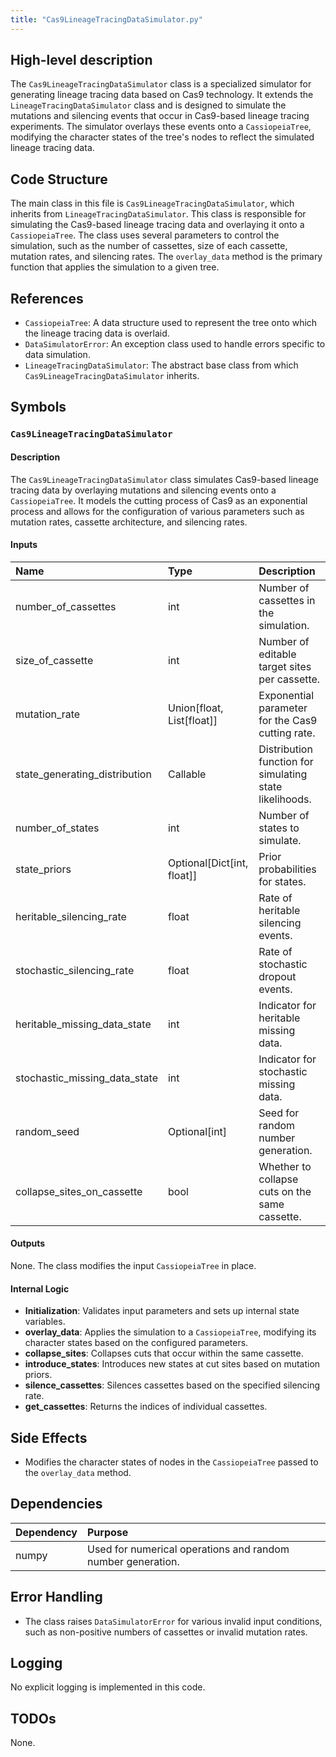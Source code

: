 ```yaml
---
title: "Cas9LineageTracingDataSimulator.py"
---
```


## High-level description

The `Cas9LineageTracingDataSimulator` class is a specialized simulator for generating lineage tracing data based on Cas9 technology. It extends the `LineageTracingDataSimulator` class and is designed to simulate the mutations and silencing events that occur in Cas9-based lineage tracing experiments. The simulator overlays these events onto a `CassiopeiaTree`, modifying the character states of the tree's nodes to reflect the simulated lineage tracing data.

## Code Structure

The main class in this file is `Cas9LineageTracingDataSimulator`, which inherits from `LineageTracingDataSimulator`. This class is responsible for simulating the Cas9-based lineage tracing data and overlaying it onto a `CassiopeiaTree`. The class uses several parameters to control the simulation, such as the number of cassettes, size of each cassette, mutation rates, and silencing rates. The `overlay_data` method is the primary function that applies the simulation to a given tree.

## References

- `CassiopeiaTree`: A data structure used to represent the tree onto which the lineage tracing data is overlaid.
- `DataSimulatorError`: An exception class used to handle errors specific to data simulation.
- `LineageTracingDataSimulator`: The abstract base class from which `Cas9LineageTracingDataSimulator` inherits.

## Symbols

### `Cas9LineageTracingDataSimulator`
#### Description
The `Cas9LineageTracingDataSimulator` class simulates Cas9-based lineage tracing data by overlaying mutations and silencing events onto a `CassiopeiaTree`. It models the cutting process of Cas9 as an exponential process and allows for the configuration of various parameters such as mutation rates, cassette architecture, and silencing rates.

#### Inputs
| Name | Type | Description |
|:-----|:-----|:------------|
| number_of_cassettes | int | Number of cassettes in the simulation. |
| size_of_cassette | int | Number of editable target sites per cassette. |
| mutation_rate | Union[float, List[float]] | Exponential parameter for the Cas9 cutting rate. |
| state_generating_distribution | Callable | Distribution function for simulating state likelihoods. |
| number_of_states | int | Number of states to simulate. |
| state_priors | Optional[Dict[int, float]] | Prior probabilities for states. |
| heritable_silencing_rate | float | Rate of heritable silencing events. |
| stochastic_silencing_rate | float | Rate of stochastic dropout events. |
| heritable_missing_data_state | int | Indicator for heritable missing data. |
| stochastic_missing_data_state | int | Indicator for stochastic missing data. |
| random_seed | Optional[int] | Seed for random number generation. |
| collapse_sites_on_cassette | bool | Whether to collapse cuts on the same cassette. |

#### Outputs
None. The class modifies the input `CassiopeiaTree` in place.

#### Internal Logic
- **Initialization**: Validates input parameters and sets up internal state variables.
- **overlay_data**: Applies the simulation to a `CassiopeiaTree`, modifying its character states based on the configured parameters.
- **collapse_sites**: Collapses cuts that occur within the same cassette.
- **introduce_states**: Introduces new states at cut sites based on mutation priors.
- **silence_cassettes**: Silences cassettes based on the specified silencing rate.
- **get_cassettes**: Returns the indices of individual cassettes.

## Side Effects
- Modifies the character states of nodes in the `CassiopeiaTree` passed to the `overlay_data` method.

## Dependencies

| Dependency | Purpose |
|:-----------|:--------|
| numpy | Used for numerical operations and random number generation. |

## Error Handling
- The class raises `DataSimulatorError` for various invalid input conditions, such as non-positive numbers of cassettes or invalid mutation rates.

## Logging
No explicit logging is implemented in this code.

## TODOs
None.
